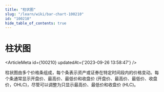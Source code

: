 ```yaml
---
title: "柱状图"
slug: "/learn/wiki/bar-chart-100210"
id: "100210"
hide_table_of_contents: true
---
```



# 柱状图

<ArticleMeta id={100210} updatedAt={'2023-09-26 13:58:47'} />
<div className='border-solid border-b border-t-0 my-4 border-[var(--ifm-color-gray-300)]' />

柱状图由多个价格条组成，每个条表示资产或证券在特定时间段内的价格变动。每个条通常显示开盘价、最高价、最低价和收盘价 (开盘价、最高价、最低价、收盘价，OHLC)，尽管可以调整为只显示最高价、最低价和收盘价 (HLC)。
